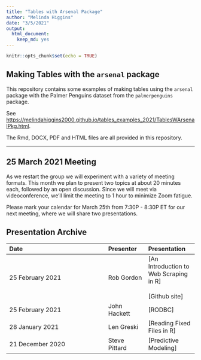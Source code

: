 ```yaml
---
title: "Tables with Arsenal Package"
author: "Melinda Higgins"
date: "3/5/2021"
output: 
  html_document: 
    keep_md: yes
---
```


```r
knitr::opts_chunk$set(echo = TRUE)
```

## Making Tables with the `arsenal` package

This repository contains some examples of making tables using the `arsenal` package with the Palmer Penguins dataset from the `palmerpenguins` package.

See [https://melindahiggins2000.github.io/tables_examples_2021/TablesWArsenalPkg.html](https://melindahiggins2000.github.io/tables_examples_2021/TablesWArsenalPkg.html).

The Rmd, DOCX, PDF and HTML files are all provided in this repository.

-----

## 25 March 2021 Meeting

As we restart the group we will experiment with a variety of meeting formats. This month we plan to present two topics at about 20 minutes each, followed by an open discussion. Since we will meet via videoconference, we'll limit the meeting to 1 hour to minimize Zoom fatigue.

Please mark your calendar for March 25th from 7:30P - 8:30P ET for our next meeting, where we will share two presentations.


## Presentation Archive

|Date|Presenter|Presentation|
|:---------|:---|:---- |
|25 February 2021|Rob Gordon|[An Introduction to Web Scraping in R]<br><br> [Github site]|
|25 February 2021|John Hackett|[RODBC]|
|28 January 2021|Len Greski|[Reading Fixed Files in R]|
|21 December 2020| Steve Pittard|[Predictive Modeling]|
